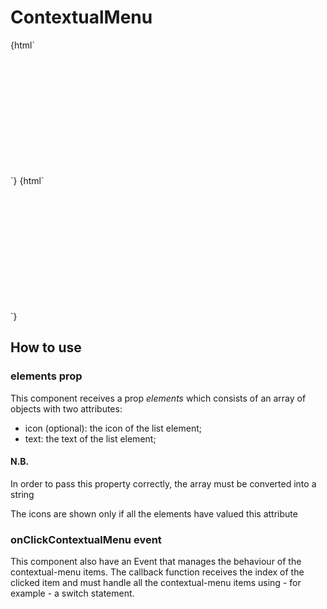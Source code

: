 
<Meta title="ContextualMenu" component="contextual-menu" />

# ContextualMenu

<Preview>
  <Story name="ContextualMenu with icons">
    {html` <div
      style="height: 200px; display: flex; align-items: center; justify-content: center"
    >
      <contextual-menu
        id="contextual-menu-1"
        elements="${text('elements', `[{"icon": "share", "text": "Element 1"}, {"icon": "delete", "text": "Elemento 2"}]`)}"
        color="${text("color", "color-primary01")}"
      >
      </contextual-menu>
    </div>`}
  </Story>
</Preview>

<Preview>
  <Story name="ContextualMenu without icons">
    {html` <div
      style="height: 200px; display: flex; align-items: center; justify-content: center"
    >
      <contextual-menu
        id="contextual-menu-2"
        elements="${text('elements', `[{ "text": "Element 1"}, { "text": "Elemento 2"}, { "text": "Elemento 3"}]`)}"
        color="${text("color", "color-primary01")}"
      >
      </contextual-menu>
    </div>`}
  </Story>
</Preview>

<Props of="contextual-menu" />


## How to use

### elements prop
This component receives a prop _elements_ which consists of an array of objects with two attributes:
- icon (optional): the icon of the list element;
- text: the text of the list element;

#### N.B.
In order to pass this property correctly, the array must be converted into a string

The icons are shown only if all the elements have valued this attribute

### onClickContextualMenu event
This component also have an Event that manages the behaviour of the contextual-menu items.
The callback function receives the index of the clicked item and must handle all the contextual-menu items
using - for example - a switch statement.
